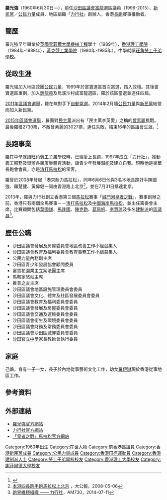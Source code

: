 {{Infobox sportsperson
| honorific_prefix          = 
| name                      = 羅光強
| honorific_suffix          = 
| image                     = 
| image_size                = 
| alt                       = 
| caption                   = 
| headercolor               = 
| textcolor                 = 
| real_name                 = 
| native_name               = 
| native_name_lang          = 
| romanizedname             = 
| english_name              = 
| birth_name                = 
| nickname                  = 
| nationality               = 
| national_team             = 
| ethnicity                 = 
| hometown                  = 
| citizenship               = 
| birth_date                = 
| birth_place               = 
| death_date                = 
| death_place               = 
| resting_place             = 
| resting_place_coordinates = 
| monuments                 = 
| residence                 = {{HKG}}沙田區
| education                 = 
| alma_mater                = 
| occupation                = 沙田區議會議員
| years_active              = 1997 -
| employer                  = 
| agent                     = 
| height                    = 
| weight                    = 
| spouse                    = 
| life_partner              = 
| other_interests           = 
| website                   = 
| module                    = 
| country                   = 
| sport                     = 田徑
| position                  = 
| shoots                    = 
| catches                   = 
| disability                = 
| disability_class          = 
| weight_class              = 
| weight_class_type         = 
| rank                      = 
| event                     = 長跑
| event_type                = 
| universityteam            = 
| collegeteam               = 
| league                    = 
| league_type               = 
| club                      = 
| team                      = 
| turnedpro                 = 
| turnedpro_type            = 
| partner                   = 
| former_partner            = 
| coach                     = 
| retired                   = 
| coaching                  = 
| module2                   = 
| worlds                    = 
| regionals                 = 
| nationals                 = 
| olympics                  = 
| paralympics               = 
| commonwealth              = 
| highestranking            = 
| pb                        = 
{{ubl
 |'''10公里'''：1小時07分18秒 （2017年）
 |'''馬拉松'''：4小時44分29秒 （2014年）
}}
| medaltemplates            = 
| show-medals               = 
| medaltemplates-title      = 
| module3                   = 
| updated                   = 2017年2月27日
}}
'''羅光強'''（1960年6月30日—），前任[[沙田區議會|沙田區議會]][[富龍|富龍]]選區議員（1999-2015）、[[新民黨_(香港)|新民黨]]／[[公民力量|公民力量]]成員、地區組織「[[力行社_(香港)|力行社]]」創辦人，香港[[長跑|長跑]]賽事推動者。

==簡歷==
羅光強早年畢業於[[英國|英國]][[谢菲尔德大学|雪菲爾大學]][[機械工程|機械工程]]學士（1989年），[[香港理工學院|香港理工學院]]（1984年-1988年），[[香港專業教育學院黃克競分校|黃克競工業學院]]（1980年-1985年），中學就讀[[旺角勞工子弟學校|旺角勞工子弟學校]]。

==從政生涯==
羅光強加入地區政團[[公民力量_(香港)|公民力量]]，1999年於富寶選區首次當選，踏入政壇。其後富寶選區重劃，加入[[錦龍苑|錦龍苑]]及烏溪沙村成富龍選區，羅於該區當選並連任四屆。

[[2011年區議會選舉|2011年區議會選舉]]，羅在無對手下[[自動當選|自動當選]]。2014年2月隨[[公民力量|公民力量]]與[[新民黨_(香港)|新民黨]]結盟而加入新民黨。

[[2015年區議會選舉|2015年區議會選舉]]，羅面對[[民主黨_(香港)|民主黨]]派出有「民主黨李英愛」之稱的[[曾素麗|曾素麗]]挑戰。最後羅獲2730票，不敵曾素麗的3027票，連任失敗，結束16年的區議會生涯。<ref>{{Cite web |url=http://www.elections.gov.hk/dc2015/chi/results_sha_tin.html |title=2015年區議會選舉結果 - 沙田區 |access-date=2016-02-23 |archive-date=2015-11-25 |archive-url=https://web.archive.org/web/20151125015441/http://www.elections.gov.hk/dc2015/chi/results_sha_tin.html |dead-url=no }}</ref>

==長跑事業==
羅在中學就讀[[創知中學|旺角勞工子弟學校]]時，已經愛上長跑，1997年成立「[[力行社_(香港)|力行社]]」，推動義工服務及舉辦各類康樂體育活動，讓青少年發展潛能及建立自我。現時他是樂華長跑會會員，亦是[[渣打馬拉松|渣打馬拉松]]的常客。

羅曾於2008年發起「港京耐力馬拉松」，同年6月6日他與3名本地長跑好手陳國強、羅楚健、黃偉健一同由香港跑上北京<ref>[http://www.kklaw.org/page1.php?t=1&p=26 本港四長跑手跑馬拉松上北京] {{Wayback|url=http://www.kklaw.org/page1.php?t=1&p=26 |date=20201210063238 }}，大公報，2008-05-06</ref>，並在7月31日抵達北京。

2013年，羅與力行社創立香港第三個[[馬拉松|馬拉松]]賽事「[[皇者之戰馬拉松|城門河皇者之戰]]」，賽事創辦之前，香港只有兩個全馬賽事－－[[渣打馬拉松|渣打馬拉松]]及[[中國海岸馬拉松|中國海岸馬拉松]]，並出任籌委會主席，比賽顧問包括[[葉國謙|葉國謙]]、[[馬逢國|馬逢國]]、[[陳克勤|陳克勤]]、[[葛珮帆|葛珮帆]]、[[李慧琼|李慧琼]]及多名[[建制派_(香港)|建制派]]的[[區議員|區議員]]<ref>[http://www.am730.com.hk/column-216004 跑界維穩組織 —— 力行社]，AM730，2014-07-11</ref>。

==歷任公職==
*沙田區議會發展及房屋委員會地區改善工作小組召集人
*沙田區議會教育及福利委員會教育事務工作小組召集人
*公民力量內務副主席
*沙田區青少年發展協會顧問委員
*富寶花園業主立案法團主席
*馬鞍家悠站主席
*推普之友主席
*沙田區議會地區設施管理委員會委員
*沙田區議會文化、體育及社區發展委員會委員
*沙田區議會教育及福利委員會委員
*沙田區議會發展及房屋委員會委員
*沙田區議會交通及運輸委員會委員
*沙田區議會衞生及環境委員會委員
*沙田區議會財務及常務委員會委員
*沙田區議會沙田區滅罪委員會委員 
*[[沙田官立中學|沙田官立中學]]家長教師會執行委員

== 家庭 ==
己婚，育有一子一女，長子於內地從事藝術文化工作，幼女[[羅伊琳|羅伊琳]]現於香港從事地區工作。

==參考資料==
{{reflist}}

==外部連結==
*[https://web.archive.org/web/20100810193203/http://www.kklaw.org/index.asp 羅光強官方網站]
*[http://www.acthk.org/ 力行社官方網站] {{Wayback|url=http://www.acthk.org/ |date=20210225213506 }}
*[http://www.winwinrun.com/ 「皇者之戰」馬拉松官方網站] {{Wayback|url=http://www.winwinrun.com/ |date=20200328171239 }}

{{start box}}
{{s-par}}
{{s-new|first}}
{{s-title|[[沙田區議會|沙田區議會]]富龍選區|1999年-2015年}}
{{s-after|[[曾素麗|曾素麗]]}}

[[Category:1960年出生|Category:1960年出生]]
[[Category:在世人物|Category:在世人物]]
[[Category:前香港區議員|Category:前香港區議員]]
[[Category:香港新民黨成員|Category:香港新民黨成員]]
[[Category:公民力量成員|Category:公民力量成員]]
[[Category:香港田徑運動員|Category:香港田徑運動員]]
[[Category:香港建制派人士|Category:香港建制派人士]]
[[Category:勞工子弟學校校友|Category:勞工子弟學校校友]]
[[Category:香港理工大學校友|Category:香港理工大學校友]]
[[Category:謝菲爾德大學校友|Category:謝菲爾德大學校友]]